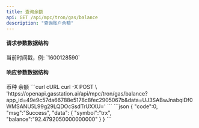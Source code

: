 ```yaml
---
title: 查询余额
api: GET /api/mpc/tron/gas/balance
description: "查询账户余额"
---
```


#### 请求参数数据结构
<ParamField query="time" type="string" required>
    当前时间戳，例: `1600128590`
</ParamField>

#### 响应参数数据结构
<Expandable title="object">
    <ResponseField name="symbol" type="string">币种</ResponseField>
    <ResponseField name="balance" type="string">余额</ResponseField>
</Expandable>



<RequestExample>
    ```curl cURL
    curl -X POST \
    'https://openapi.gasstation.ai/api/mpc/tron/gas/balance?app_id=49e9c57da66788e5178c8fec2905067b&data=UJ3SABwJnabqiDf0WMSANU5L99g29LQDOcSsdTrUXXU='
    ```
</RequestExample>



<ResponseExample>
    ```json
    {
        "code":0,
        "msg":"Success",
        "data":
    {
        "symbol":"trx",
        "balance":"92.4792050000000000"
    }
    }
    ```
</ResponseExample>